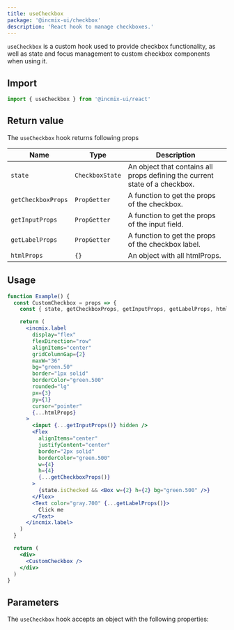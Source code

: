 ```yaml
---
title: useCheckbox
package: '@incmix-ui/checkbox'
description: 'React hook to manage checkboxes.'
---
```


`useCheckbox` is a custom hook used to provide checkbox functionality, as well
as state and focus management to custom checkbox components when using it.

## Import

```js
import { useCheckbox } from '@incmix-ui/react'
```

## Return value

The `useCheckbox` hook returns following props

| Name               | Type            | Description                                                                 |
| ------------------ | --------------- | --------------------------------------------------------------------------- |
| `state`            | `CheckboxState` | An object that contains all props defining the current state of a checkbox. |
| `getCheckboxProps` | `PropGetter`    | A function to get the props of the checkbox.                                |
| `getInputProps`    | `PropGetter`    | A function to get the props of the input field.                             |
| `getLabelProps`    | `PropGetter`    | A function to get the props of the checkbox label.                          |
| `htmlProps`        | `{}`            | An object with all htmlProps.                                               |

## Usage

```jsx
function Example() {
  const CustomCheckbox = props => {
    const { state, getCheckboxProps, getInputProps, getLabelProps, htmlProps } = useCheckbox(props)

    return (
      <incmix.label
        display="flex"
        flexDirection="row"
        alignItems="center"
        gridColumnGap={2}
        maxW="36"
        bg="green.50"
        border="1px solid"
        borderColor="green.500"
        rounded="lg"
        px={3}
        py={1}
        cursor="pointer"
        {...htmlProps}
      >
        <input {...getInputProps()} hidden />
        <Flex
          alignItems="center"
          justifyContent="center"
          border="2px solid"
          borderColor="green.500"
          w={4}
          h={4}
          {...getCheckboxProps()}
        >
          {state.isChecked && <Box w={2} h={2} bg="green.500" />}
        </Flex>
        <Text color="gray.700" {...getLabelProps()}>
          Click me
        </Text>
      </incmix.label>
    )
  }

  return (
    <div>
      <CustomCheckbox />
    </div>
  )
}
```

## Parameters

The `useCheckbox` hook accepts an object with the following properties:

<PropsTable of="useCheckbox" />
